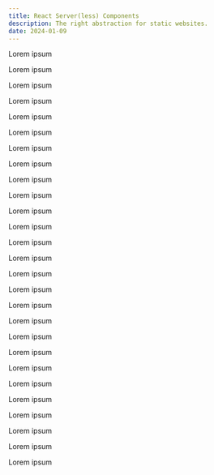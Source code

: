 ```yaml
---
title: React Server(less) Components
description: The right abstraction for static websites.
date: 2024-01-09
---
```


Lorem ipsum

Lorem ipsum

Lorem ipsum

Lorem ipsum

Lorem ipsum

Lorem ipsum

Lorem ipsum

Lorem ipsum

Lorem ipsum

Lorem ipsum

Lorem ipsum

Lorem ipsum

Lorem ipsum

Lorem ipsum

Lorem ipsum

Lorem ipsum

Lorem ipsum

Lorem ipsum

Lorem ipsum

Lorem ipsum

Lorem ipsum

Lorem ipsum

Lorem ipsum

Lorem ipsum

Lorem ipsum

Lorem ipsum

Lorem ipsum
